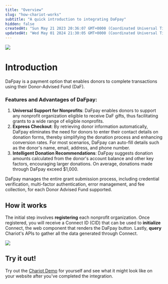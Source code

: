 ```yaml
---
title: "Overview"
slug: "how-chariot-works"
subtitle: "A quick introduction to integrating DaFpay"
hidden: false
createdAt: "Sun May 21 2023 20:36:07 GMT+0000 (Coordinated Universal Time)"
updatedAt: "Wed May 01 2024 21:30:05 GMT+0000 (Coordinated Universal Time)"
---
```

<img src='../../images/a080c51-api_doc_image.png' />


# Introduction

DaFpay is a payment option that enables donors to complete transactions using their Donor-Advised Fund (DaF).

### Features and Advantages of DaFpay:

1. **Universal Support for Nonprofits**: DaFpay enables donors to support any nonprofit organization eligible to receive DaF gifts, thus facilitating grants to a wide range of eligible nonprofits.
2. **Express Checkout**: By retrieving donor information automatically, DaFpay eliminates the need for donors to enter their contact details on donation forms, thereby simplifying the donation process and enhancing conversion rates. For most scenarios, DaFpay can auto-fill details such as the donor's name, email, address, and phone number.
3. **Intelligent Donation Recommendations**: DaFpay suggests donation amounts calculated from the donor's account balance and other key factors, encouraging larger donations. On average, donations made through DaFpay exceed $1,000.

DaFpay manages the entire grant submission process, including credential verification, multi-factor authentication, error management, and fee collection, for each Donor Advised Fund supported.

## How it works

The initial step involves **registering** each nonprofit organization. Once registered, you will receive a Connect ID (CID) that can be used to **initialize** Connect, the web component that renders the DaFpay button.  Lastly, **query** Chariot's APIs to gather all the data generated through Connect. 

<img src='../../images/a750cf5-API_Docs_Overview_Diagram.png' />


## Try it out!

Try out the [Chariot Demo](https://app.givechariot.com/demo) for yourself and see what it might look like on your website after you've completed the integration.

